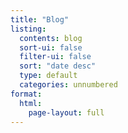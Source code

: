 ```yaml
---
title: "Blog"
listing:
  contents: blog
  sort-ui: false
  filter-ui: false
  sort: "date desc"
  type: default
  categories: unnumbered
format: 
  html:
    page-layout: full
---
```

